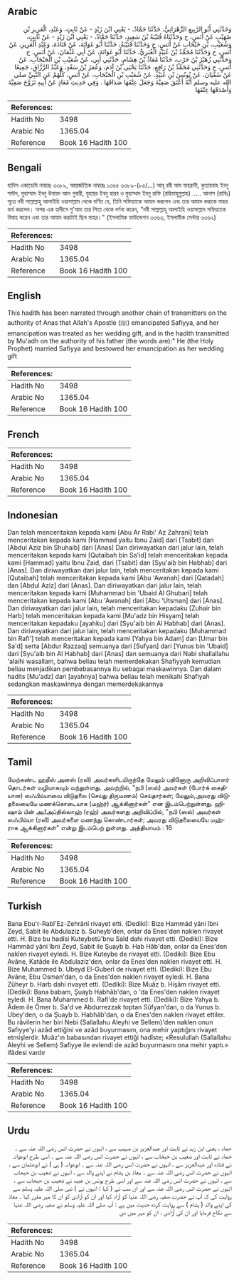 ## Arabic


<div dir="rtl" lang="ar" style={{fontSize:'larger',backgroundColor:'#f8f9fa',padding:20}}>
وَحَدَّثَنِي أَبُو الرَّبِيعِ الزَّهْرَانِيُّ، حَدَّثَنَا حَمَّادٌ، - يَعْنِي ابْنَ زَيْدٍ - عَنْ ثَابِتٍ، وَعَبْدِ، الْعَزِيزِ بْنِ صُهَيْبٍ عَنْ أَنَسٍ، ح وَحَدَّثَنَاهُ قُتَيْبَةُ بْنُ سَعِيدٍ، حَدَّثَنَا حَمَّادٌ، - يَعْنِي ابْنَ زَيْدٍ - عَنْ ثَابِتٍ، وَشُعَيْبِ، بْنِ حَبْحَابٍ عَنْ أَنَسٍ، ح وَحَدَّثَنَا قُتَيْبَةُ، حَدَّثَنَا أَبُو عَوَانَةَ، عَنْ قَتَادَةَ، وَعَبْدِ الْعَزِيزِ، عَنْ أَنَسٍ، ح وَحَدَّثَنَا مُحَمَّدُ بْنُ عُبَيْدٍ الْغُبَرِيُّ، حَدَّثَنَا أَبُو عَوَانَةَ، عَنْ أَبِي عُثْمَانَ، عَنْ أَنَسٍ، ح وَحَدَّثَنِي زُهَيْرُ بْنُ حَرْبٍ، حَدَّثَنَا مُعَاذُ بْنُ هِشَامٍ، حَدَّثَنِي أَبِي، عَنْ شُعَيْبِ بْنِ الْحَبْحَابِ، عَنْ أَنَسٍ، ح وَحَدَّثَنِي مُحَمَّدُ بْنُ رَافِعٍ، حَدَّثَنَا يَحْيَى بْنُ آدَمَ، وَعُمَرُ بْنُ سَعْدٍ، وَعَبْدُ الرَّزَّاقِ، جَمِيعًا عَنْ سُفْيَانَ، عَنْ يُونُسَ بْنِ عُبَيْدٍ، عَنْ شُعَيْبِ بْنِ الْحَبْحَابِ، عَنْ أَنَسٍ، كُلُّهُمْ عَنِ النَّبِيِّ صلى الله عليه وسلم أَنَّهُ أَعْتَقَ صَفِيَّةَ وَجَعَلَ عِتْقَهَا صَدَاقَهَا ‏.‏ وَفِي حَدِيثِ مُعَاذٍ عَنْ أَبِيهِ تَزَوَّجَ صَفِيَّةَ وَأَصْدَقَهَا عِتْقَهَا
</div>
<div style={{backgroundColor:'#f8f9fa',padding:20, marginBottom: 10}}><table> <thead> <tr> <th>References:</th> <th></th> </tr> </thead> <tbody><tr><td>Hadith No</td><td>3498</td></tr><tr><td>Arabic No</td><td>1365.04</td></tr><tr><td>Reference</td><td>Book 16 Hadith 100</td></tr></tbody></table></div>

## Bengali


<div dir="ltr" lang="bn" style={{fontSize:'larger',backgroundColor:'#f8f9fa',padding:20}}>
হাদিস একাডেমি নাম্বারঃ ৩৩৮৯, আন্তর্জাতিক নাম্বারঃ ১৩৬৫ ৩৩৮৯-(৮৫/...) আবূ রবী আয যাহরানী, কুতায়বাহ ইবনু সাঈদ, মুহাম্মাদ ইবনু উবায়দ আল গুবারী, যুহায়র ইবনু হারব ও মুহাম্মাদ ইবনু রাফি (রহিমাহুমুল্লাহ) ..... আনাস (রাযিঃ) সূত্রে নবী সাল্লাল্লাহু আলাইহি ওয়াসাল্লাম থেকে বর্ণিত যে, তিনি সফিয়্যাকে আযাদ করলেন এবং তার আযাদ করাকে মাহর ধার্য করলেন। অপর এক হাদীসে মু'আয তার পিতা থেকে বর্ণনা করেন, “নবী সাল্লাল্লাহু আলাইহি ওয়াসাল্লাম সফিয়্যাকে বিবাহ করেন এবং তার আযাদ করাটাই ছিল মাহর।" (ইসলামিক ফাউন্ডেশন ৩৩৬৩, ইসলামীক সেন্টার ৩৩৬২)
</div>
<div style={{backgroundColor:'#f8f9fa',padding:20, marginBottom: 10}}><table> <thead> <tr> <th>References:</th> <th></th> </tr> </thead> <tbody><tr><td>Hadith No</td><td>3498</td></tr><tr><td>Arabic No</td><td>1365.04</td></tr><tr><td>Reference</td><td>Book 16 Hadith 100</td></tr></tbody></table></div>

## English


<div dir="ltr" lang="en" style={{fontSize:'larger',backgroundColor:'#f8f9fa',padding:20}}>
This hadith has been narrated through another chain of transmitters on the authority of Anas that Allah's Apostle (ﷺ) emancipated Safiyya, and her emancipation was treated as her wedding gift, and in the hadith transmitted by Mu'adh on the authority of his father (the words are):" He (the Holy Prophet) married Safiyya and bestowed her emancipation as her wedding gift
</div>
<div style={{backgroundColor:'#f8f9fa',padding:20, marginBottom: 10}}><table> <thead> <tr> <th>References:</th> <th></th> </tr> </thead> <tbody><tr><td>Hadith No</td><td>3498</td></tr><tr><td>Arabic No</td><td>1365.04</td></tr><tr><td>Reference</td><td>Book 16 Hadith 100</td></tr></tbody></table></div>

## French


<div dir="ltr" lang="fr" style={{fontSize:'larger',backgroundColor:'#f8f9fa',padding:20}}>

</div>
<div style={{backgroundColor:'#f8f9fa',padding:20, marginBottom: 10}}><table> <thead> <tr> <th>References:</th> <th></th> </tr> </thead> <tbody><tr><td>Hadith No</td><td>3498</td></tr><tr><td>Arabic No</td><td>1365.04</td></tr><tr><td>Reference</td><td>Book 16 Hadith 100</td></tr></tbody></table></div>

## Indonesian


<div dir="ltr" lang="id" style={{fontSize:'larger',backgroundColor:'#f8f9fa',padding:20}}>
Dan telah menceritakan kepada kami [Abu Ar Rabi' Az Zahrani] telah menceritakan kepada kami [Hammad yaitu Ibnu Zaid] dari [Tsabit] dan [Abdul Aziz bin Shuhaib] dari [Anas] Dan diriwayatkan dari jalur lain, telah menceritakan kepada kami [Qutaibah bin Sa'id] telah menceritakan kepada kami [Hammad] yaitu Ibnu Zaid, dari [Tsabit] dan [Syu'aib bin Habhab] dari [Anas]. Dan diriwayatkan dari jalur lain, telah menceritakan kepada kami [Qutaibah] telah menceritakan kepada kami [Abu 'Awanah] dari [Qatadah] dan [Abdul Aziz] dari [Anas]. Dan diriwayatkan dari jalur lain, telah menceritakan kepada kami [Muhammad bin 'Ubaid Al Ghubari] telah menceritakan kepada kami [Abu 'Awanah] dari [Abu 'Utsman] dari [Anas]. Dan diriwayatkan dari jalur lain, telah menceritakan kepadaku [Zuhair bin Harb] telah menceritakan kepada kami [Mu'adz bin Hisyam] telah menceritakan kepadaku [ayahku] dari [Syu'aib bin Al Habhab] dari [Anas]. Dan diriwayatkan dari jalur lain, telah menceritakan kepadaku [Muhammad bin Rafi'] telah menceritakan kepada kami [Yahya bin Adam] dan [Umar bin Sa'd] serta [Abdur Razzaq] semuanya dari [Sufyan] dari [Yunus bin 'Ubaid] dari [Syu'aib bin Al Habhab] dari [Anas] dan semuanya dari Nabi shallallahu 'alaihi wasallam, bahwa beliau telah memerdekakan Shafiyyah kemudian beliau menjadikan pembebasannya itu sebagai maskawinnya. Dan dalam hadits [Mu'adz] dari [ayahnya] bahwa beliau telah menikahi Shafiyah sedangkan maskawinnya dengan memerdekakannya
</div>
<div style={{backgroundColor:'#f8f9fa',padding:20, marginBottom: 10}}><table> <thead> <tr> <th>References:</th> <th></th> </tr> </thead> <tbody><tr><td>Hadith No</td><td>3498</td></tr><tr><td>Arabic No</td><td>1365.04</td></tr><tr><td>Reference</td><td>Book 16 Hadith 100</td></tr></tbody></table></div>

## Tamil


<div dir="ltr" lang="ta" style={{fontSize:'larger',backgroundColor:'#f8f9fa',padding:20}}>
மேற்கண்ட ஹதீஸ் அனஸ் (ரலி) அவர்களிடமிருந்தே மேலும் பதினோரு அறிவிப்பாளர் தொடர்கள் வழியாகவும் வந்துள்ளது. அவற்றில், "நபி (ஸல்) அவர்கள் (போர்க் கைதியான) ஸஃபிய்யாவை விடுதலை (செய்து திருமணம்) செய்தார்கள்; மேலும்,அவரது விடுதலையையே மணக்கொடையாக (மஹ்ர்) ஆக்கினார்கள்" என இடம்பெற்றுள்ளது. ஹிஷாம் பின் அபீஅப்தில்லாஹ் (ரஹ்) அவர்களது அறிவிப்பில், "நபி (ஸல்) அவர்கள் ஸஃபிய்யா (ரலி) அவர்களை மணந்து கொண்டார்கள்; அவரது விடுதலையையே மஹ்ராக ஆக்கினார்கள்" என்று இடம்பெற் றுள்ளது. அத்தியாயம் : 16
</div>
<div style={{backgroundColor:'#f8f9fa',padding:20, marginBottom: 10}}><table> <thead> <tr> <th>References:</th> <th></th> </tr> </thead> <tbody><tr><td>Hadith No</td><td>3498</td></tr><tr><td>Arabic No</td><td>1365.04</td></tr><tr><td>Reference</td><td>Book 16 Hadith 100</td></tr></tbody></table></div>

## Turkish


<div dir="ltr" lang="tr" style={{fontSize:'larger',backgroundColor:'#f8f9fa',padding:20}}>
Bana Ebu'r-Rabî'Ez-Zehrânî rivayet etti. (Dediki): Bize Hammâd yâni îbni Zeyd, Sabit ile Abdulaziz b. Suheyb'den, onlar da Enes'den naklen rivayet etti. H. Bize bu hadîsi Kuteybetü'bnu Saîd dahi rivayet etti. (Dediki): Bize Hammâd yâni îbni Zeyd, Sabit ile Şuayb b. Hab Hâb'dan, onlar da Enes'den nakîen rivayet eyledi. H. Bize Kuteybe de rivayet etti. (Dediki): Bize Ebu Avâne, Katâde ile Abdulaziz'den, onlar da Enes'den naklen rivayet etti. H. Bize Muhammed b. Ubeyd El-Guberî de rivayet etti. (Dediki): Bize Ebu Avâne, Ebu Osman'dan, o da Enes'den naklen rivayet eyledi. H. Bana Züheyr b. Harb dahi rivayet etti. (Dediki): Bize Muâz b. Hişâm rivayet etti. (Dediki): Bana babam, Şuayb Habhâb'dan, o 'da Enes'den naklen rivayet eyledi. H. Bana Muhammed b. Rafi'de rivayet etti. (Dediki): Bize Yahya b. Âdem ile Ömer b. Sa'd ve Abdurrezzak toptan Süfyan'dan, o da Yunus b. Ubey'den, o da Şuayb b. Habhâb'dan, o da Enes'den naklen rivayet ettiler. Bu râvilerin her biri Nebi (Sallallahu Aleyhi ve Sellem)'den naklen onun Safiyye'yi azâd ettiğini ve azâd buyurmasını, ona mehir yaptığını rivayet etmişlerdir. Muâz'ın babasından rivayet ettiği hadîste; «Resulullah (Sallallahu Aleyhi ve Sellem) Safiyye ile evlendi de azâd buyurmasını ona mehir yaptı.» ifâdesi vardır
</div>
<div style={{backgroundColor:'#f8f9fa',padding:20, marginBottom: 10}}><table> <thead> <tr> <th>References:</th> <th></th> </tr> </thead> <tbody><tr><td>Hadith No</td><td>3498</td></tr><tr><td>Arabic No</td><td>1365.04</td></tr><tr><td>Reference</td><td>Book 16 Hadith 100</td></tr></tbody></table></div>

## Urdu


<div dir="rtl" lang="ur" style={{fontSize:'larger',backgroundColor:'#f8f9fa',padding:20}}>
حماد ، یعنی ابن زید نے ثابت اور عبدالعزیز بن صہیب سے ، انہوں نے حضرت انس رضی اللہ عنہ سے ۔ حماد نے ثابت اور شعیب بن حَبحَاب سے ، انہوں نے حضرت انس رضی اللہ عنہ سے ۔ اسی طرح ابوعوانہ نے قتادہ اور عبدالعزیز سے ، انہوں نے حضرت انس رضی اللہ عنہ سے ۔ ابوعوانہ ( ہی ) نے ابوعثمان سے ، انہوں نے حضرت انس رضی اللہ عنہ سے ۔ معاذ بن ہشام نے اپنے والد سے ، انہوں نے شعیب بن حبحاب سے ، انہوں نے حضرت انس رضی اللہ عنہ سے اور اسی طرح یونس بن عبید نے شعیب بن حبحاب سے ، انہوں نے حضرت انس رضی اللہ عنہ سے اور ان سب نے ( کہا : انہوں نے ) نبی صلی اللہ علیہ وسلم سے روایت کی کہ آپ نے حضرت صفیہ رضی اللہ عنہا کو آزاد کیا اور ان کو آزادی کو ان کا مہر مقرر کیا ۔ معاذ کی اپنے والد ( ہشام ) سے روایت کردہ حدیث میں ہے : آپ صلی اللہ علیہ وسلم نے صفیہ رضی اللہ عنہا سے نکاح فرمایا اور ان کی آزادی ، ان کو مہر میں دی
</div>
<div style={{backgroundColor:'#f8f9fa',padding:20, marginBottom: 10}}><table> <thead> <tr> <th>References:</th> <th></th> </tr> </thead> <tbody><tr><td>Hadith No</td><td>3498</td></tr><tr><td>Arabic No</td><td>1365.04</td></tr><tr><td>Reference</td><td>Book 16 Hadith 100</td></tr></tbody></table></div>